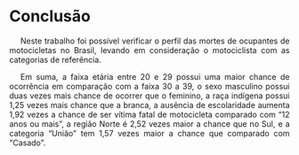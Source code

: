 <style>
p {
  text-align: justify;  
  text-indent: 20px;   
}
</style> 

# Conclusão

<p>Neste trabalho foi possível verificar o perfil das mortes de ocupantes de motocicletas no Brasil, levando em consideração o motociclista com as categorias de referência. 
<p>Em suma, a faixa etária entre 20 e 29 possui uma maior chance de ocorrência em comparação com a faixa 30 a 39, o sexo masculino possui duas vezes mais chance de ocorrer que o feminino, a raça indígena possui 1,25 vezes mais chance que a branca, a ausência de escolaridade aumenta 1,92 vezes a chance de ser vítima fatal de motocicleta comparado com "12 anos ou mais", a região Norte é 2,52 vezes maior a chance que no Sul, e a categoria "União" tem 1,57 vezes maior a chance que comparado com "Casado".